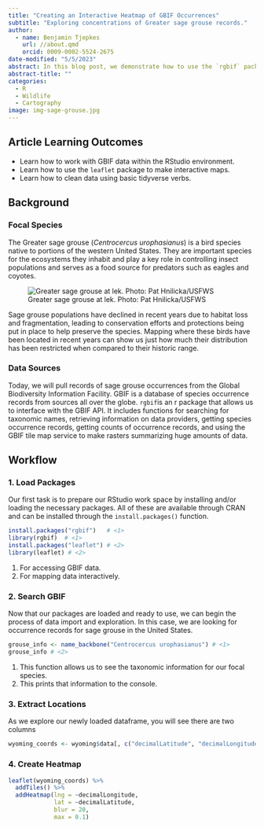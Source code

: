 ```yaml
---
title: "Creating an Interactive Heatmap of GBIF Occurrences"
subtitle: "Exploring concentrations of Greater sage grouse records."
author:
  - name: Benjamin Tjepkes  
    url: //about.qmd
    orcid: 0009-0002-5524-2675
date-modified: "5/5/2023"
abstract: In this blog post, we demonstrate how to use the `rgbif` package in R to access sage grouse occurrence data from the Global Biodiversity Information Facility (GBIF) and create an interactive heatmap using Leaflet.
abstract-title: ""
categories:
  - R
  - Wildlife
  - Cartography
image: img-sage-grouse.jpg
---
```


::: {.callout-tip collapse="true" .intro-callout}
## Article Learning Outcomes

- Learn how to work with GBIF data within the RStudio environment.
- Learn how to use the `leaflet` package to make interactive maps. 
- Learn how to clean data using basic tidyverse verbs.

:::

## Background

### Focal Species

The Greater sage grouse (*Centrocercus urophasianus*) is a bird species native to portions of the western United States. They are important species for the ecosystems they inhabit and play a key role in controlling insect populations and serves as a food source for predators such as eagles and coyotes.

![Greater sage grouse at lek. Photo: Pat Hnilicka/USFWS](img-sage-grouse.jpg)

Sage grouse populations have declined in recent years due to habitat loss and fragmentation, leading to conservation efforts and protections being put in place to help preserve the species. Mapping where these birds have been located in recent years can show us just how much their distribution has been restricted when compared to their historic range.


### Data Sources

Today, we will pull records of sage grouse occurrences from the Global Biodiversity Information Facility. GBIF is a database of species occurrence records from sources all over the globe. `rgbif`is an r package that allows us to interface with the GBIF API. It includes functions for searching for taxonomic names, retrieving information on data providers, getting species occurrence records, getting counts of occurrence records, and using the GBIF tile map service to make rasters summarizing huge amounts of data.

## Workflow

### 1. Load Packages

Our first task is to prepare our RStudio work space by installing and/or loading the necessary packages. All of these are available through CRAN and can be installed through the `install.packages()` function.

``` r
install.packages("rgbif")   # <1>
library(rgbif)  # <1>
install.packages("leaflet") # <2>
library(leaflet) # <2>
```
1. For accessing GBIF data.
2. For mapping data interactively.


### 2. Search GBIF

Now that our packages are loaded and ready to use, we can begin the process of data import and exploration. In this case, we are looking for occurrence records for sage grouse in the United States.

``` r
grouse_info <- name_backbone("Centrocercus urophasianus") # <1>
grouse_info # <2>
```
1. This function allows us to see the taxonomic information for our focal species.
2. This prints that information to the console.

### 3. Extract Locations

As we explore our newly loaded dataframe, you will see there are two columns

``` r
wyoming_coords <- wyoming$data[, c("decimalLatitude", "decimalLongitude")]
```

### 4. Create Heatmap

``` r
leaflet(wyoming_coords) %>% 
  addTiles() %>%
  addHeatmap(lng = ~decimalLongitude,
             lat = ~decimalLatitude,
             blur = 20,
             max = 0.1)
```

